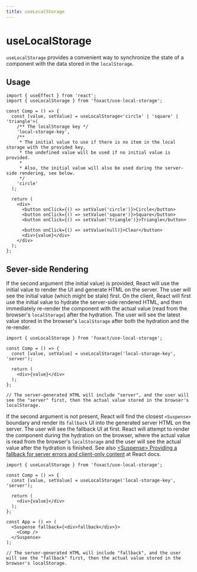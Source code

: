 ```yaml
---
title: useLocalStorage
---
```


# useLocalStorage


<ExportMetaInfo />

`useLocalStorage` provides a convenient way to synchronize the state of a component with the data stored in the `localStorage`.

## Usage

```tsx
import { useEffect } from 'react';
import { useLocalStorage } from 'foxact/use-local-storage';

const Comp = () => {
  const [value, setValue] = useLocalStorage<'circle' | 'square' | 'triangle'>(
    /** The localStorage key */
    'local-storage-key',
    /**
     * The initial value to use if there is no item in the local storage with the provided key,
     * the undefined value will be used if no initial value is provided.
     *
     * Also, the initial value will also be used during the server-side rendering, see below.
     */
    'circle'
  );

  return (
    <div>
      <button onClick={() => setValue('circle')}>Circle</button>
      <button onClick={() => setValue('square')}>Square</button>
      <button onClick={() => setValue('triangle')}>Triangle</button>

      <button onClick={() => setValue(null)}>Clear</button>
      <div>{value}</div>
    </div>
  );
};
```

## Sever-side Rendering

If the second argument (the initial value) is provided, React will use the initial value to render the UI and generate HTML on the server. The user will see the initial value (which might be stale) first. On the client, React will first use the initial value to hydrate the server-side rendered HTML, and then immediately re-render the component with the actual value (read from the browser's `localStorage`) after the hydration. The user will see the latest value stored in the browser's `localStorage` after both the hydration and the re-render.

```tsx
import { useLocalStorage } from 'foxact/use-local-storage';

const Comp = () => {
  const [value, setValue] = useLocalStorage('local-storage-key', 'server');

  return (
    <div>{value}</div>
  );
};

// The server-generated HTML will include "server", and the user will see the "server" first, then the actual value stored in the browser's localStorage.
```

If the second argument is not present, React will find the closest `<Suspense>` boundary and render its `fallback` UI into the generated server HTML on the server. The user will see the fallback UI at first. React will attempt to render the component during the hydration on the browser, where the actual value is read from the browser's `localStorage` and the user will see the actual value after the hydration is finished. See also [\<Suspense\> Providing a fallback for server errors and client-only content](https://react.dev/reference/react/Suspense#providing-a-fallback-for-server-errors-and-client-only-content) at React docs.

```tsx
import { useLocalStorage } from 'foxact/use-local-storage';

const Comp = () => {
  const [value, setValue] = useLocalStorage('local-storage-key', 'server');

  return (
    <div>{value}</div>
  );
};

const App = () => (
  <Suspense fallback={<div>fallback</div>}>
    <Comp />
  </Suspense>
);

// The server-generated HTML will include "fallback", and the user will see the "fallback" first, then the actual value stored in the browser's localStorage.
```
